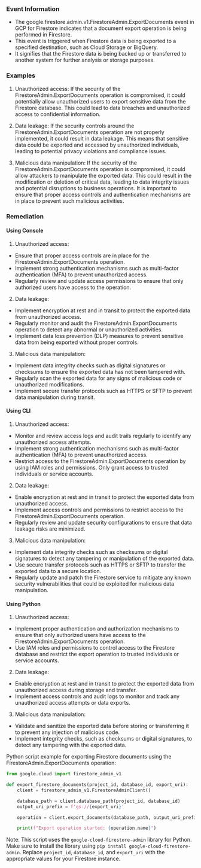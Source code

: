 
### Event Information

- The google.firestore.admin.v1.FirestoreAdmin.ExportDocuments event in GCP for Firestore indicates that a document export operation is being performed in Firestore.
- This event is triggered when Firestore data is being exported to a specified destination, such as Cloud Storage or BigQuery.
- It signifies that the Firestore data is being backed up or transferred to another system for further analysis or storage purposes.


### Examples

1. Unauthorized access: If the security of the FirestoreAdmin.ExportDocuments operation is compromised, it could potentially allow unauthorized users to export sensitive data from the Firestore database. This could lead to data breaches and unauthorized access to confidential information.

2. Data leakage: If the security controls around the FirestoreAdmin.ExportDocuments operation are not properly implemented, it could result in data leakage. This means that sensitive data could be exported and accessed by unauthorized individuals, leading to potential privacy violations and compliance issues.

3. Malicious data manipulation: If the security of the FirestoreAdmin.ExportDocuments operation is compromised, it could allow attackers to manipulate the exported data. This could result in the modification or deletion of critical data, leading to data integrity issues and potential disruptions to business operations. It is important to ensure that proper access controls and authentication mechanisms are in place to prevent such malicious activities.

### Remediation

#### Using Console

1. Unauthorized access:
- Ensure that proper access controls are in place for the FirestoreAdmin.ExportDocuments operation.
- Implement strong authentication mechanisms such as multi-factor authentication (MFA) to prevent unauthorized access.
- Regularly review and update access permissions to ensure that only authorized users have access to the operation.

2. Data leakage:
- Implement encryption at rest and in transit to protect the exported data from unauthorized access.
- Regularly monitor and audit the FirestoreAdmin.ExportDocuments operation to detect any abnormal or unauthorized activities.
- Implement data loss prevention (DLP) measures to prevent sensitive data from being exported without proper controls.

3. Malicious data manipulation:
- Implement data integrity checks such as digital signatures or checksums to ensure the exported data has not been tampered with.
- Regularly scan the exported data for any signs of malicious code or unauthorized modifications.
- Implement secure transfer protocols such as HTTPS or SFTP to prevent data manipulation during transit.

#### Using CLI

1. Unauthorized access:
- Monitor and review access logs and audit trails regularly to identify any unauthorized access attempts.
- Implement strong authentication mechanisms such as multi-factor authentication (MFA) to prevent unauthorized access.
- Restrict access to the FirestoreAdmin.ExportDocuments operation by using IAM roles and permissions. Only grant access to trusted individuals or service accounts.

2. Data leakage:
- Enable encryption at rest and in transit to protect the exported data from unauthorized access.
- Implement access controls and permissions to restrict access to the FirestoreAdmin.ExportDocuments operation.
- Regularly review and update security configurations to ensure that data leakage risks are minimized.

3. Malicious data manipulation:
- Implement data integrity checks such as checksums or digital signatures to detect any tampering or manipulation of the exported data.
- Use secure transfer protocols such as HTTPS or SFTP to transfer the exported data to a secure location.
- Regularly update and patch the Firestore service to mitigate any known security vulnerabilities that could be exploited for malicious data manipulation.

#### Using Python

1. Unauthorized access:
- Implement proper authentication and authorization mechanisms to ensure that only authorized users have access to the FirestoreAdmin.ExportDocuments operation.
- Use IAM roles and permissions to control access to the Firestore database and restrict the export operation to trusted individuals or service accounts.

2. Data leakage:
- Enable encryption at rest and in transit to protect the exported data from unauthorized access during storage and transfer.
- Implement access controls and audit logs to monitor and track any unauthorized access attempts or data exports.

3. Malicious data manipulation:
- Validate and sanitize the exported data before storing or transferring it to prevent any injection of malicious code.
- Implement integrity checks, such as checksums or digital signatures, to detect any tampering with the exported data.

Python script example for exporting Firestore documents using the FirestoreAdmin.ExportDocuments operation:

```python
from google.cloud import firestore_admin_v1

def export_firestore_documents(project_id, database_id, export_uri):
    client = firestore_admin_v1.FirestoreAdminClient()

    database_path = client.database_path(project_id, database_id)
    output_uri_prefix = f'gs://{export_uri}'

    operation = client.export_documents(database_path, output_uri_prefix)

    print(f"Export operation started: {operation.name}")
```

Note: This script uses the `google-cloud-firestore-admin` library for Python. Make sure to install the library using `pip install google-cloud-firestore-admin`. Replace `project_id`, `database_id`, and `export_uri` with the appropriate values for your Firestore instance.

